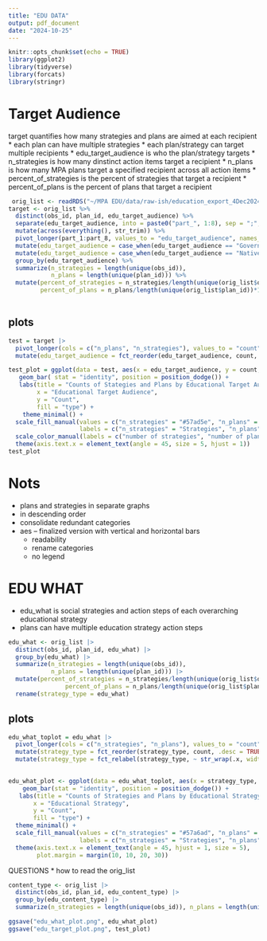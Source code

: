 ```yaml
---
title: "EDU DATA"
output: pdf_document
date: "2024-10-25"
---
```


```r
knitr::opts_chunk$set(echo = TRUE)
library(ggplot2)
library(tidyverse)
library(forcats)
library(stringr)
```

# Target Audience

target quantifies how many strategies and plans are aimed at each recipient
* each plan can have multiple strategies 
* each plan/strategy can target multiple recipients
* edu_target_audience is who the plan/strategy targets
* n_strategies is how many dinstinct action items target a recipient
* n_plans is how many MPA plans target a specified recipient across all action items
* percent_of_strategies is the percent of strategies that target a recipient
* percent_of_plans is the percent of plans that target a recipient
```r
 orig_list <- readRDS("~/MPA EDU/data/raw-ish/education_export_4Dec2024.Rds")
target <- orig_list %>% 
  distinct(obs_id, plan_id, edu_target_audience) %>% 
  separate(edu_target_audience, into = paste0("part_", 1:8), sep = ";", fill = "right", extra = "merge") %>%
  mutate(across(everything(), str_trim)) %>% 
  pivot_longer(part_1:part_8, values_to = "edu_target_audience", names_to = NULL, values_drop_na = T) %>% 
  mutate(edu_target_audience = case_when(edu_target_audience == "Government officials and community leaders and community leaders" ~ "Government officials and community leaders", TRUE ~ edu_target_audience)) |> 
  mutate(edu_target_audience = case_when(edu_target_audience == "Native and Native and Indigenous communities" ~ "Native and Indigenous communities", TRUE ~ edu_target_audience)) |> 
  group_by(edu_target_audience) %>% 
  summarize(n_strategies = length(unique(obs_id)),
            n_plans = length(unique(plan_id))) %>% 
  mutate(percent_of_strategies = n_strategies/length(unique(orig_list$obs_id))*100,
         percent_of_plans = n_plans/length(unique(orig_list$plan_id))*100) 
 
```

## plots

```r
test = target |> 
  pivot_longer(cols = c("n_plans", "n_strategies"), values_to = "count") |> 
  mutate(edu_target_audience = fct_reorder(edu_target_audience, count, .desc = TRUE))

test_plot = ggplot(data = test, aes(x = edu_target_audience, y = count, fill = name)) +
   geom_bar( stat = "identity", position = position_dodge()) +
   labs(title = "Counts of Stategies and Plans by Educational Target Audience",
        x = "Educational Target Audience",
        y = "Count",
        fill = "type") +
    theme_minimal() +
  scale_fill_manual(values = c("n_strategies" = "#57ad5e", "n_plans" = "#b9ebbd"),
                    labels = c("n_strategies" = "Strategies", "n_plans" = "Plans")) +
  scale_color_manual(labels = c("number of strategies", "number of plans")) +
  theme(axis.text.x = element_text(angle = 45, size = 5, hjust = 1)) 
test_plot
```

# Nots
* plans and strategies in separate graphs
* in descending order
* consolidate redundant categories
* aes -- finalized version with vertical and horizontal bars
  * readability
  * rename categories
  * no legend

# EDU WHAT
* edu_what is social strategies and action steps of each overarching educational strategy
* plans can have multiple education strategy action steps
```r
edu_what <- orig_list |> 
  distinct(obs_id, plan_id, edu_what) |> 
  group_by(edu_what) |> 
  summarize(n_strategies = length(unique(obs_id)),
            n_plans = length(unique(plan_id))) |> 
  mutate(percent_of_strategies = n_strategies/length(unique(orig_list$obs_id))*100,
                percent_of_plans = n_plans/length(unique(orig_list$plan_id))*100) |> 
  rename(strategy_type = edu_what)
```

## plots
```r
edu_what_toplot = edu_what |> 
  pivot_longer(cols = c("n_strategies", "n_plans"), values_to = "count") |> 
  mutate(strategy_type = fct_reorder(strategy_type, count, .desc = TRUE)) |>  # Reorder 
  mutate(strategy_type = fct_relabel(strategy_type, ~ str_wrap(.x, width = 30)))  # wrap labels

  
edu_what_plot <- ggplot(data = edu_what_toplot, aes(x = strategy_type, y = count, fill = name)) +
    geom_bar(stat = "identity", position = position_dodge()) +
   labs(title = "Counts of Strategies and Plans by Educational Strategy",
       x = "Educational Strategy",
       y = "Count",
       fill = "type") +
  theme_minimal() +
  scale_fill_manual(values = c("n_strategies" = "#57a6ad", "n_plans" = "#a8e0e6"),
                    labels = c("n_strategies" = "Strategies", "n_plans" = "Plans")) +
  theme(axis.text.x = element_text(angle = 45, hjust = 1, size = 5), 
        plot.margin = margin(10, 10, 20, 30)) 
```

QUESTIONS
* how to read the orig_list

```r
content_type <- orig_list |> 
  distinct(obs_id, plan_id, edu_content_type) |> 
  group_by(edu_content_type) |> 
  summarize(n_strategies = length(unique(obs_id)), n_plans = length(unique(plan_id)))
```

```r
ggsave("edu_what_plot.png", edu_what_plot)
ggsave("edu_target_plot.png", test_plot)
```

